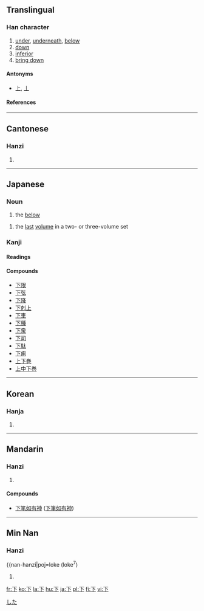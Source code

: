 {{see|丅}}<!-- may be replaced by zh-forms -->
==Translingual==
{{stroke order|type=animate}}
{{stroke order|strokes=3}}
===Han character===
{{Han char|rn=1|rad=一|as=02|sn=3|four=1023<sub>0</sub>|canj=一卜 (MY)}}

# [[under]], [[underneath]], [[below]]
# [[down]]
# [[inferior]]
# [[bring down]]

====Antonyms====
*[[上]], [[丄]]

====References====
{{Han ref|kx=0076.100|dkj=00014|dj=0147.010|hdz=10007.010|uh=4E0B|ud=19979|bh=A455|bd=42069}}

----

==Cantonese==

===Hanzi===
{{yue-hanzi|jyut=|y=ha6, ha5}}

# {{defn|Cantonese}}

----

==Japanese==
[[Category:1000_Japanese_basic_words|した]]
===Noun===
{{ja-noun|k|hira=した|rom=shita}}

# the [[below]]
{{ja-noun|k|hira=げ|rom=ge|hidx=け'}}
# the [[last]] [[volume]] in a two- or three-volume set

===Kanji===
{{ja-kanji|grade=1|rs=一02}}

====Readings====
{{ja-readings|on=[[か]] (ka), [[げ]] (ge)|kun=[[した]] (shita), [[しも]] (shimo), [[もと]] (moto), [[さがる]] ([[下がる]], sagaru), [[さげる]] ([[下げる]], sageru), [[くだる]] ([[下る]], kudaru]), [[くだす]] ([[下す]], kudasu), [[くださる]] ([[下さる]], kudasaru), [[おりる]] ([[下りる]], oriru), [[おろす]] ([[下ろす]], orosu)}}

====Compounds====
*[[下限]]
*[[下弦]]
*[[下降]]
*[[下剋上]]
*[[下車]]
*[[下種]]
*[[下衆]]
*[[下司]]
*[[下駄]]
*[[下痢]]
*[[上下巻]]
*[[上中下巻]]

----

==Korean==

===Hanja===
{{ko-hanja|hangeul=하|eumhun=아래|rv=ha|mr=ha}}

# {{defn|Korean}}

----

==Mandarin==

===Hanzi===
{{cmn-hanzi|pin=[[xià]] (xia4)|wg=hsia<sup>4</sup>}}
# {{defn|Mandarin}}

====Compounds====
{{top2}}
*[[下笔如有神]] ([[下笔如有神|下筆如有神]])
{{mid2}}
{{bottom}}

----

==Min Nan==

===Hanzi===
{{nan-hanzi|poj=loke (loke<sup>7</sup>)

# {{defn|Min Nan}}

[[fr:下]]
[[ko:下]]
[[la:下]]
[[hu:下]]
[[ja:下]]
[[pl:下]]
[[fi:下]]
[[vi:下]]